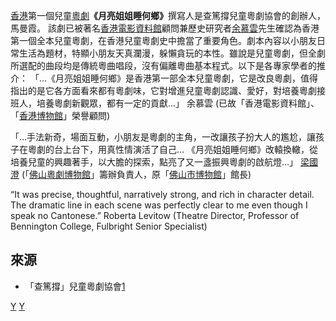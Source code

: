 {{unreferenced|time=2011-03-30T11:40:38+00:00}}
[[香港|香港]]第一個兒童[[粵劇|粵劇]]'''《月亮姐姐睡何鄉》'''撰寫人是查篤撐兒童粵劇協會的創辦人，馬曼霞。
該劇已被著名[[香港電影資料館|香港電影資料館]]顧問兼歷史研究者[[余慕雲|余慕雲]]先生確認為香港第一個全本兒童粵劇，在香港兒童粵劇史中擔當了重要角色。劇本內容以小朋友日常生活為題材，特顯小朋友天真瀾漫，躲懶貪玩的本性。雖說是兒童粵劇，但全劇所選配的曲段均是傳統粵曲唱段，沒有偏離粵曲基本程式。以下是各專家學者的推介：
「…《月亮姐姐睡何鄉》是香港第一部全本兒童粵劇，它是改良粵劇，值得指出的是它各方面看來都有粵劇味，它對增進兒童粵劇認識、愛好，對培養粵劇接班人，培養粵劇新觀眾，都有一定的貢獻…」 余慕雲 (已故「香港電影資料館」、「[[香港博物館|香港博物館]]」榮譽顧問)

「…手法新奇，場面互動，小朋友是粵劇的主角，一改讓孩子扮大人的尷尬，讓孩子在粵劇的台上台下，用真性情演活了自己… 《月亮姐姐睡何鄉》改轅換轍，從培養兒童的興趣著手，以大膽的探索，點亮了又一盞振興粵劇的啟航燈…」 [[梁國澄|梁國澄]] (「[[佛山粵劇博物館|佛山粵劇博物館]]」籌辦負責人，原「[[佛山市博物館|佛山市博物館]]」館長)

“It was precise, thoughtful, narratively strong, and rich in character detail. The dramatic line in each scene was perfectly clear to me even though I speak no Cantonese.” Roberta Levitow (Theatre Director, Professor of Bennington College, Fulbright Senior Specialist)

==來源==
*「查篤撐」兒童粵劇協會[http://www.chadukchang.com] {{Wayback|url=http://www.chadukchang.com/ |date=20161010172224 }}

[[Category:粵劇|Y]]
[[Category:中国兒童文学|Y]]